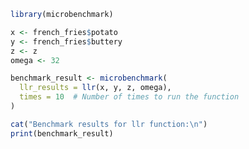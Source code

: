 
```r

library(microbenchmark)

x <- french_fries$potato
y <- french_fries$buttery
z <- z
omega <- 32

benchmark_result <- microbenchmark(
  llr_results = llr(x, y, z, omega),
  times = 10  # Number of times to run the function
)

cat("Benchmark results for llr function:\n")
print(benchmark_result)

```
